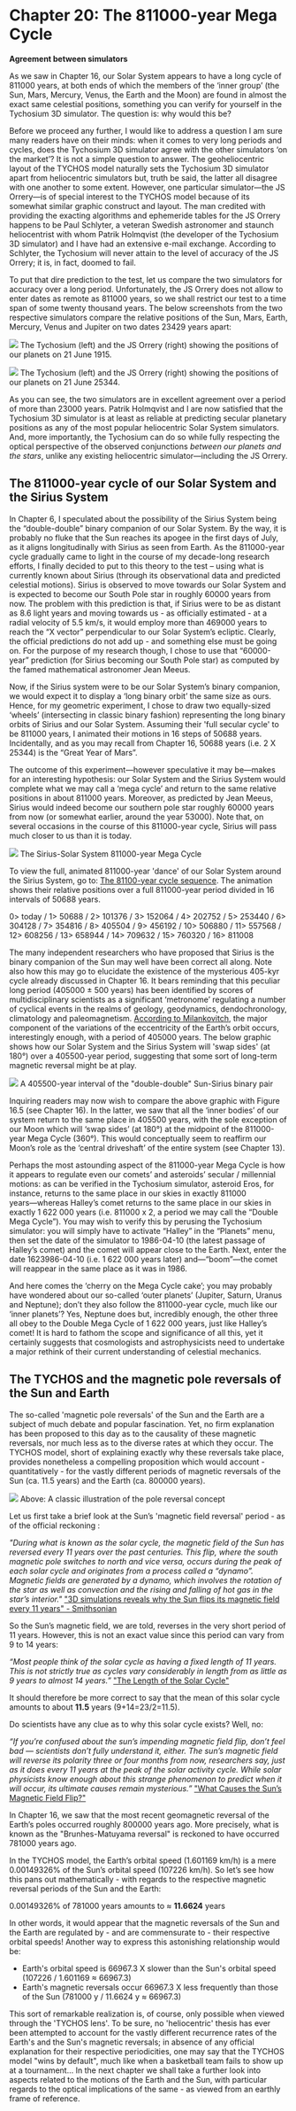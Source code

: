 Chapter 20: The 811000-year Mega Cycle
========================================================

**Agreement between simulators**

As we saw in Chapter 16, our Solar System appears to have a long cycle of 811000 years, at both ends of which the members of the ‘inner group’ (the Sun, Mars, Mercury, Venus, the Earth and the Moon) are found in almost the exact same celestial positions, something you can verify for yourself in the Tychosium 3D simulator. The question is: why would this be?

Before we proceed any further, I would like to address a question I am sure many readers have on their minds: when it comes to very long periods and cycles, does the Tychosium 3D simulator agree with the other simulators ‘on the market’? It is not a simple question to answer. The geoheliocentric layout of the TYCHOS model naturally sets the Tychosium 3D simulator apart from heliocentric simulators but, truth be said, the latter all disagree with one another to some extent. However, one particular simulator—the JS Orrery—is of special interest to the TYCHOS model because of its somewhat similar graphic construct and layout. The man credited with providing the exacting algorithms and ephemeride tables for the JS Orrery happens to be Paul Schlyter, a veteran Swedish astronomer and staunch heliocentrist with whom Patrik Holmqvist (the developer of the Tychosium 3D simulator) and I have had an extensive e-mail exchange. According to Schlyter, the Tychosium will never attain to the level of accuracy of the JS Orrery; it is, in fact, doomed to fail.

To put that dire prediction to the test, let us compare the two simulators for accuracy over a long period. Unfortunately, the JS Orrery does not allow to enter dates as remote as 811000 years, so we shall restrict our test to a time span of some twenty thousand years. The below screenshots from the two respective simulators compare the relative positions of the Sun, Mars, Earth, Mercury, Venus and Jupiter on two dates 23429 years apart:


![](https://septclues.com/TYCHOS/TYCHOSIUM_vs_JSORRERY_1915_06_21.jpg)
The Tychosium (left) and the JS Orrery (right) showing the positions of our planets on 21 June 1915. 


![](https://septclues.com/TYCHOS/TYCHOSIUM_vs_JSORRERY_25344_06_21.jpg)
The Tychosium (left) and the JS Orrery (right) showing the positions of our planets on 21 June 25344.

As you can see, the two simulators are in excellent agreement over a period of more than 23000 years. Patrik Holmqvist and I are now satisfied that the Tychosium 3D simulator is at least as reliable at predicting secular planetary positions as any of the most popular heliocentric Solar System simulators. And, more importantly, the Tychosium can do so while fully respecting the optical perspective of the observed conjunctions _between our planets and the stars_, unlike any existing heliocentric simulator—including the JS Orrery.   

## The 811000-year cycle of our Solar System and the Sirius System 

In Chapter 6, I speculated about the possibility of the Sirius System being the “double-double” binary companion of our Solar System. By the way, it is probably no fluke that the Sun reaches its apogee in the first days of July, as it aligns longitudinally with Sirius as seen from Earth. As the 811000-year cycle gradually came to light in the course of my decade-long research efforts, I finally decided to put to this theory to the test – using what is currently known about Sirius (through its observational data and predicted celestial motions). Sirius is observed to move towards our Solar System and is expected to become our South Pole star in roughly 60000 years from now. The problem with this prediction is that, if Sirius were to be as distant as 8.6 light years and moving towards us - as officially estimated - at a radial velocity of 5.5 km/s, it would employ more than 469000 years to reach the “X vector” perpendicular to our Solar System’s ecliptic. Clearly, the official predictions do not add up - and something else must be going on. For the purpose of my research though, I chose to use that “60000-year” prediction (for Sirius becoming our South Pole star) as computed by the famed mathematical astronomer Jean Meeus.   

Now, if the Sirius system were to be our Solar System’s binary companion, we would expect it to display a ‘long binary orbit’ the same size as ours. Hence, for my geometric experiment, I chose to draw two equally-sized ‘wheels’ (intersecting in classic binary fashion) representing the long binary orbits of Sirius and our Solar System. Assuming their 'full secular cycle' to be 811000 years, I animated their motions in 16 steps of 50688 years. Incidentally, and as you may recall from Chapter 16, 50688 years (i.e. 2 X 25344) is the “Great Year of Mars”. 

The outcome of this experiment―however speculative it may be―makes for an interesting hypothesis: our Solar System and the Sirius System would complete what we may call a ‘mega cycle’ and return to the same relative positions in about 811000 years. Moreover, as predicted by Jean Meeus, Sirius would indeed become our southern pole star roughly 60000 years from now (or somewhat earlier, around the year 53000). Note that, on several occasions in the course of this 811000-year cycle, Sirius will pass much closer to us than it is today.

![](https://septclues.com/TYCHOS/MEGA_CYCLE_presentation_02.jpg) 
The Sirius-Solar System 811000-year Mega Cycle 

To view the full, animated 811000-year 'dance' of our Solar System around the Sirius System, go to: [The 81100-year cycle sequence](https://septclues.com/TYCHOS/MEGA_CYCLE_811000.gif). The animation shows their relative positions over a full 811000-year period divided in 16 intervals of 50688 years.

0> today / 1> 50688 / 2> 101376 / 3> 152064 / 4> 202752 / 5> 253440 / 6> 304128 / 7> 354816 / 8> 405504 / 9> 456192 / 10> 506880 / 11> 557568 / 12> 608256 / 13> 658944 / 14> 709632 / 15> 760320 / 16> 811008

The many independent researchers who have proposed that Sirius is the binary companion of the Sun may well have been correct all along. Note also how this may go to elucidate the existence of the mysterious 405-kyr cycle already discussed in Chapter 16. It bears reminding that this peculiar long period (405000 ± 500 years) has been identified by scores of multidisciplinary scientists as a significant ‘metronome’ regulating a number of cyclical events in the realms of geology, geodynamics, dendochronology, climatology and paleomagnetism. [According to Milankovitch](https://en.wikipedia.org/wiki/Milankovitch_cycles), the major component of the variations of the eccentricity of the Earth’s orbit occurs, interestingly enough, with a period of 405000 years. The below graphic shows how our Solar System and the Sirius System will 'swap sides' (at 180°) over a 405500-year period, suggesting that some sort of long-term magnetic reversal might be at play.

![](https://septclues.com/TYCHOS/MEGA_CYCLE_405500years.jpg)
A 405500-year interval of the "double-double" Sun-Sirius binary pair

Inquiring readers may now wish to compare the above graphic with Figure 16.5 (see Chapter 16). In the latter, we saw that all the ‘inner bodies’ of our system return to the same place in 405500 years, with the sole exception of our Moon which will ‘swap sides’ (at 180°) at the midpoint of the 811000-year Mega Cycle (360°). This would conceptually seem to reaffirm our Moon’s role as the ‘central driveshaft’ of the entire system (see Chapter 13).

Perhaps the most astounding aspect of the 811000-year Mega Cycle is how it appears to regulate even our comets’ and asteroids’ secular / millennial motions: as can be verified in the Tychosium simulator, asteroid Eros, for instance, returns to the same place in our skies in exactly 811000 years―whereas Halley’s comet returns to the same place in our skies in exactly 1 622 000 years (i.e. 811000 x 2, a period we may call the “Double Mega Cycle”). You may wish to verify this by perusing the Tychosium simulator: you will simply have to activate “Halley” in the “Planets” menu, then set the date of the simulator to 1986-04-10 (the latest passage of Halley’s comet) and the comet will appear close to the Earth. Next, enter the date 1623986-04-10 (i.e. 1 622 000 years later) and―“boom”―the comet will reappear in the same place as it was in 1986.

And here comes the ‘cherry on the Mega Cycle cake’; you may probably have wondered about our so-called ‘outer planets’ (Jupiter, Saturn, Uranus and Neptune); don’t they also follow the 811000-year cycle, much like our ‘inner planets’? Yes, Neptune does but, incredibly enough, the other three all obey to the Double Mega Cycle of 1 622 000 years, just like Halley’s comet! It is hard to fathom the scope and significance of all this, yet it certainly suggests that cosmologists and astrophysicists need to undertake a major rethink of their current understanding of celestial mechanics.  

  

## The TYCHOS and the magnetic pole reversals of the Sun and Earth 

The so-called 'magnetic pole reversals' of the Sun and the Earth are a subject of much debate and popular fascination. Yet, no firm explanation has been proposed to this day as to the causality of these magnetic reversals, nor much less as to the diverse rates at which they occur. The TYCHOS model, short of explaining exactly why these reversals take place, provides nonetheless a compelling proposition which would account - quantitatively - for the vastly different periods of magnetic reversals of the Sun (ca. 11.5 years) and the Earth (ca. 800000 years). 

![](https://septclues.com/TYCHOS/PoleReversal_01.jpg)
Above: A classic illustration of the pole reversal concept

Let us first take a brief look at the Sun’s 'magnetic field reversal' period - as of the official reckoning :

_"During what is known as the solar cycle, the magnetic field of the Sun has reversed every 11 years over the past centuries. This flip, where the south magnetic pole switches to north and vice versa, occurs during the peak of each solar cycle and originates from a process called a “dynamo”. Magnetic fields are generated by a dynamo, which involves the rotation of the star as well as convection and the rising and falling of hot gas in the star’s interior."_ ["3D simulations reveals why the Sun flips its magnetic field every 11 years" - Smithsonian](https://tinyurl.com/sunflipSMITHSONIAN)

So the Sun’s magnetic field, we are told, reverses in the very short period of 11 years. However, this is not an exact value since this period can vary from 9 to 14 years:

_“Most people think of the solar cycle as having a fixed length of 11 years. This is not strictly true as cycles vary considerably in length from as little as 9 years to almost 14 years.”_ ["The Length of the Solar Cycle"](https://www.sws.bom.gov.au/Educational/2/3/7) 

It should therefore be more correct to say that the mean of this solar cycle amounts to about **11.5** years (9+14=23/2=11.5).

Do scientists have any clue as to why this solar cycle exists? Well, no:

_“If you’re confused about the sun’s impending magnetic field flip, don’t feel bad — scientists don’t fully understand it, either. The sun’s magnetic field will reverse its polarity three or four months from now, researchers say, just as it does every 11 years at the peak of the solar activity cycle. While solar physicists know enough about this strange phenomenon to predict when it will occur, its ultimate causes remain mysterious.”_ ["What Causes the Sun’s Magnetic Field Flip?"](https://www.space.com/22310-sun-magnetic-field-flip-mystery.html) 

In Chapter 16, we saw that the most recent geomagnetic reversal of the Earth’s poles occurred roughly 800000 years ago. More precisely, what is known as the "Brunhes-Matuyama reversal" is reckoned to have occurred 781000 years ago.

In the TYCHOS model, the Earth’s orbital speed (1.601169 km/h) is a mere 0.00149326% of the Sun’s orbital speed (107226 km/h). So let’s see how this pans out mathematically - with regards to the respective magnetic reversal periods of the Sun and the Earth:

0.00149326% of 781000 years amounts to ≈ **11.6624** years 

In other words, it would appear that the magnetic reversals of the Sun and the Earth are regulated by - and are commensurate to - their respective orbital speeds! Another way to express this astonishing relationship would be: 

- Earth's orbital speed is 66967.3 X slower than the Sun's orbital speed (107226 / 1.601169 ≈ 66967.3)
- Earth's magnetic reversals occur 66967.3 X less frequently than those of the Sun (781000 y / 11.6624 y ≈ 66967.3)

This sort of remarkable realization is, of course, only possible when viewed through the 'TYCHOS lens'. To be sure, no 'heliocentric' thesis has ever been attempted to account for the vastly different recurrence rates of the Earth's and the Sun's magnetic reversals; in absence of any official explanation for their respective periodicities, one may say that the TYCHOS model "wins by default", much like when a basketball team fails to show up at a tournament... In the next chapter we shall take a further look into aspects related to the motions of the Earth and the Sun, with particular regards to the optical implications of the same - as viewed from an earthly frame of reference.








  

